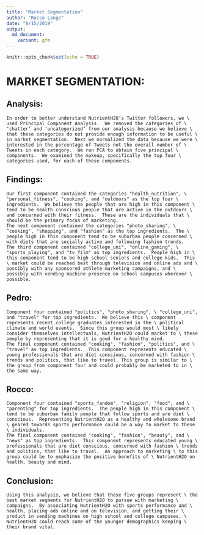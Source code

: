 ```yaml
---
title: "Market Segmentation"
author: "Rocco Lange"
date: "8/15/2019"
output: 
  md_document:
    variant: gfm
---
```


```r
knitr::opts_chunk$set(echo = TRUE)
```

# MARKET SEGMENTATION: 
## Analysis:
	In order to better understand NutrientH2O’s Twitter followers, we \ used Principal Component Analysis.  We removed the categories of \ ‘chatter’ and ‘uncategorized’ from our analysis because we believe \ that these categories do not provide enough information to be useful \ in market segmentation.  Next we normalized the data because we were \ interested in the percentage of Tweets not the overall number of \ Tweets in each category.  We ran PCA to obtain five principal \ components.  We examined the makeup, specifically the top four \ categories used, for each of these components. 
	
## Findings: 
	Our first component contained the categories "health_nutrition", \ "personal_fitness", "cooking", and "outdoors" as the top four \ ingredients.  We believe the people that are high in this component \ tend to be health conscious people that are active in the outdoors \ and concerned with their fitness.  These are the individuals that \ should be the primary focus of marketing.
	The next component contained the categories "photo_sharing", \ “cooking", "shopping", and "fashion" as the top ingredients.  The \ people high in this component tend to be suburban people concerned \ with diets that are socially active and following fashion trends. 
	The third component contained "college_uni", "online_gaming", \ "sports_playing", and "tv_film" as top ingredients.  People high in \ this component tend to be high school seniors and college kids.  This \ market could be reached best through television and online ads and \ possibly with any sponsored athlete marketing campaigns, and \ possibly with vending machine presence on school campuses wherever \ possible.
	
## Pedro:
	Component four contained "politics", "photo_sharing", \ "college_uni", and "travel" for top ingredients.  We believe this \ component represents recent college graduates interested in the \ political climate and world events.  Since this group would most \ likely consider themselves intellectuals, NutrientH2O could market to \ these people by representing that it is good for a healthy mind.
	The final component contained "cooking", "fashion", "politics", and \ "travel" as top ingredients.  This component represents educated \ young professionals that are diet conscious, concerned with fashion \ trends and politics, that like to travel. This group is similar to \ the group from component four and could probably be marketed to in \ the same way.
	
## Rocco:
	Component four contained "sports_fandom", "religion", "food", and \ "parenting" for top ingredients.  The people high in this component \ tend to be suburban family people that follow sports and are diet \ conscious.  Representing NutrientH2O as a healthy and wholesome brand \ geared towards sports performance could be a way to market to these \ individuals.
	The final component contained "cooking", "fashion", "beauty", and \ "news" as top ingredients.  This component represents educated young \ professionals that are diet conscious, concerned with fashion \ trends and politics, that like to travel.  An approach to marketing \ to this group could be to emphasize the positive benefits of \ NutrientH2O on health, beauty and mind.
	
## Conclusion:
	Using this analysis, we believe that these five groups represent \ the best market segments for NutrientH2O to pursue with marketing \ campaigns.  By associating NutrientH2O with sports performance and \ health, placing ads online and on television, and getting their \ product in vending machines on high school and college campuses, \ NutrientH2O could reach some of the younger demographics keeping \ their brand vital.



